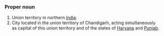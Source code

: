 ===Proper noun===
#Union territory in northern [[India]].
#City located in the union territory of Chandigarh, acting simultaneously as capital of this union territory and of the states of [[Haryana]] and [[Punjab]].